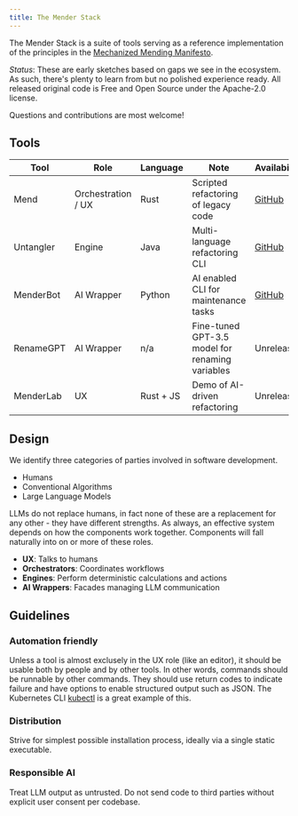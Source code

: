 ```yaml
---
title: The Mender Stack
---
```


The Mender Stack is a suite of tools serving as a reference implementation of the principles in the [Mechanized Mending Manifesto](/docs/intro).

*Status*: These are early sketches based on gaps we see in the ecosystem. As such, there's plenty to learn from but no polished experience ready. All released original code is Free and Open Source under the Apache-2.0 license. 

Questions and contributions are most welcome!



## Tools

| Tool     | Role    | Language | Note   | Availability|
| -------- | ------- | -------- | ------ | ------ |
| Mend  | Orchestration / UX | Rust | Scripted refactoring of legacy code | [GitHub](https://github.com/craftvscruft/mend)  |
| Untangler | Engine | Java | Multi-language refactoring CLI | [GitHub](https://github.com/craftvscruft/untangler) |
| MenderBot | AI Wrapper | Python | AI enabled CLI for maintenance tasks | [GitHub](https://github.com/craftvscruft/menderbot) |
| RenameGPT | AI Wrapper | n/a | Fine-tuned GPT-3.5 model for renaming variables | Unreleased |
| MenderLab | UX | Rust + JS | Demo of AI-driven refactoring | Unreleased |


## Design

We identify three categories of parties involved in software development.

- Humans
- Conventional Algorithms
- Large Language Models

LLMs do not replace humans, in fact none of these are a replacement for any other - they have different strengths. As always, an effective system depends on how the components work together. Components will fall naturally into on or more of these roles.

- **UX**: Talks to humans
- **Orchestrators**: Coordinates workflows
- **Engines**: Perform deterministic calculations and actions
- **AI Wrappers**: Facades managing LLM communication

## Guidelines

### Automation friendly
Unless a tool is almost exclusely in the UX role (like an editor), it should be usable both by people and by other tools. In other words, commands should be runnable by other commands. They should use return codes to indicate failure and have options to enable structured output such as JSON. The Kubernetes CLI [kubectl](https://kubernetes.io/docs/reference/kubectl) is a great example of this.

### Distribution

Strive for simplest possible installation process, ideally via a single static executable.

### Responsible AI

Treat LLM output as untrusted. Do not send code to third parties without explicit user consent per codebase.